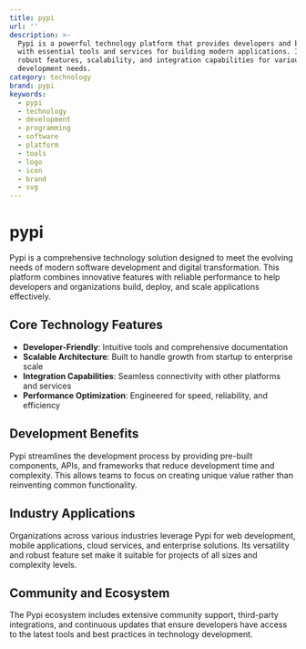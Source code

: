 ```yaml
---
title: pypi
url: ''
description: >-
  Pypi is a powerful technology platform that provides developers and businesses
  with essential tools and services for building modern applications. It offers
  robust features, scalability, and integration capabilities for various
  development needs.
category: technology
brand: pypi
keywords:
  - pypi
  - technology
  - development
  - programming
  - software
  - platform
  - tools
  - logo
  - icon
  - brand
  - svg
---
```


# pypi

Pypi is a comprehensive technology solution designed to meet the evolving needs of modern software development and digital transformation. This platform combines innovative features with reliable performance to help developers and organizations build, deploy, and scale applications effectively.

## Core Technology Features

- **Developer-Friendly**: Intuitive tools and comprehensive documentation
- **Scalable Architecture**: Built to handle growth from startup to enterprise scale
- **Integration Capabilities**: Seamless connectivity with other platforms and services
- **Performance Optimization**: Engineered for speed, reliability, and efficiency

## Development Benefits

Pypi streamlines the development process by providing pre-built components, APIs, and frameworks that reduce development time and complexity. This allows teams to focus on creating unique value rather than reinventing common functionality.

## Industry Applications

Organizations across various industries leverage Pypi for web development, mobile applications, cloud services, and enterprise solutions. Its versatility and robust feature set make it suitable for projects of all sizes and complexity levels.

## Community and Ecosystem

The Pypi ecosystem includes extensive community support, third-party integrations, and continuous updates that ensure developers have access to the latest tools and best practices in technology development.
